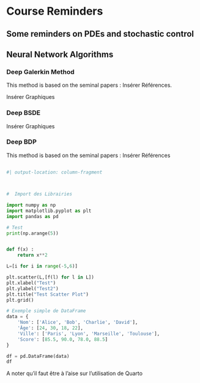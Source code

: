 # Course Reminders


## Some reminders on PDEs and stochastic control




## Neural Network Algorithms 


### Deep Galerkin Method

This method is based on the seminal papers :  Insérer Références.



Insérer Graphiques

### Deep BSDE 



Insérer Graphiques



### Deep BDP

This method is based on the seminal papers : Insérer Références









##
```python

#| output-location: column-fragment



#  Import des Librairies

import numpy as np
import matplotlib.pyplot as plt
import pandas as pd

# Test
print(np.arange(5))


def f(x) :
    return x**2

L=[i for i in range(-5,6)]

plt.scatter(L,[f(l) for l in L])
plt.xlabel("Test")
plt.ylabel("Test2")
plt.title("Test Scatter Plot")
plt.grid()

# Exemple simple de DataFrame
data = {
    'Nom': ['Alice', 'Bob', 'Charlie', 'David'],
    'Âge': [24, 30, 18, 22],
    'Ville': ['Paris', 'Lyon', 'Marseille', 'Toulouse'],
    'Score': [85.5, 90.0, 78.0, 88.5]
}

df = pd.DataFrame(data)
df
```

:::{#def-quarto}

A noter qu'il faut être à l'aise sur l'utilisation de Quarto

:::